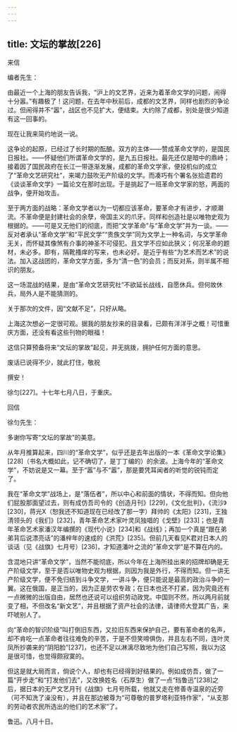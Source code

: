 ```yaml
---
---
---
```

title: 文坛的掌故[226]
---




来信

编者先生：

由最近一个上海的朋友告诉我，“沪上的文艺界，近来为着革命文学的问题，闹得十分嚣。”有趣极了！这问题，在去年中秋前后，成都的文艺界，同样也剧烈的争论过。但闹得并不“嚣”，战区也不见扩大，便结束。大约除了成都，别处是很少知道有这一回事的。

现在让我来简约地说一说。

这争论的起原，已经过了长时期的酝酿。双方的主体——赞成革命文学的，是国民日报社。——怀疑他们所谓革命文学的，是九五日报社。最先还仅是暗中的鼎峙；接着因了国民政府在长江一带逐渐发展，成都的革命文学家，便投机似的成立了“革命文艺研究社”，来竭力鼓吹无产阶级的文学。而凑巧有个署名张拾遗君的《谈谈革命文学》一篇论文在那时出现。于是挑起了一班革命文学家的怒，两面的战争，便开始攻击。

至于两方面的战略：革命文学者以为一切都应该革命，要革命才有进步，才顺潮流。不革命便是封建社会的余孽，帝国主义的爪牙。同样和创造社是以唯物史观为根据的。——可是又无他们的彻底，而把“文学革命”与“革命文学”并为一谈。——反对者承认“革命文学”和“平民文学”“贵族文学”同为文学上一种名词，与文学革命无关，而怀疑其像煞有介事的神圣不可侵犯。且文学不应如此狭义；何况革命的题材，未必多。即有，隔靴搔痒的写来，也未必好。是近乎有些“为艺术而艺术”的说法。加入这战团的，革命文学方面，多为“清一色”的会员；而反对系，则半属不相识的朋友。

这一场混战的结果，是由“革命文艺研究社”不欲延长战线，自愿休兵。但何故休兵，局外人是不能猜测的。

关于那次的文件，因“文献不足”，只好从略。

上海这次想必一定很可观。据我的朋友抄来的目录看，已颇有洋洋乎之概！可惜重庆方面，还没有看这些刊物的眼福！

这信只算预备将来“文坛的掌故”起见，并无挑拨，拥护任何方面的意思。

废话已说得不少，就此打住，敬祝

撰安！

徐匀[227]。十七年七月八日，于重庆。

回信

徐匀先生：

多谢你写寄“文坛的掌故”的美意。

从年月推算起来，四川的“革命文学”，似乎还是去年出版的一本《革命文学论集》[228]（书名大概如此，记不确切了，是丁丁编的）的余波。上海今年的“革命文学”，不妨说是又一幕。至于“嚣”与不“嚣”，那是要凭耳闻者的听觉的锐钝而定了。

我在“革命文学”战场上，是“落伍者”，所以中心和前面的情状，不得而知。但向他们屁股那面望过去，则有成仿吾司令的《创造月刊》[229]，《文化批判》，《流沙》[230]，蒋光X（恕我还不知道现在已经改了那一字）拜帅的《太阳》[231]，王独清领头的《我们》[232]，青年革命艺术家叶灵凤独唱的《戈壁》[233]；也是青年革命艺术家潘汉年编撰的《现代小说》[234]和《战线》；再加一个真是“跟在弟弟背后说漂亮话”的潘梓年的速成的《洪荒》[235]。但前几天看见K君对日本人的谈话（见《战旗》七月号）[236]，才知道潘叶之流的“革命文学”是不算在内的。

含混地只讲“革命文学”，当然不能彻底，所以今年在上海所挂出来的招牌却确是无产阶级文学，至于是否以唯物史观为根据，则因为我是外行，不得而知。但一讲无产阶级文学，便不免归结到斗争文学，一讲斗争，便只能说是最高的政治斗争的一翼。这在俄国，是正当的，因为正是劳农专政；在日本也还不打紧，因为究竟还有一点微微的出版自由，居然也还说可以组织劳动政党。中国则不然，所以两月前就变了相，不但改名“新文艺”，并且根据了资产社会的法律，请律师大登其广告，来吓唬别人了。

向“革命的智识阶级”叫打倒旧东西，又拉旧东西来保护自己，要有革命者的名声，却不肯吃一点革命者往往难免的辛苦，于是不但笑啼俱伪，并且左右不同，连叶灵凤所抄袭来的“阴阳脸”[237]，也还不足以淋漓尽致地为他们自己写照，我以为这是很可惜，也觉得颇寂寞的。

但这是就大局而言，倘说个人，却也有已经得到好结果的。例如成仿吾，做了一篇“开步走”和“打发他们去”，又改换姓名（石厚生）做了一点“珰鲁迅”[238]之后，据日本的无产文艺月刊《战旗》七月号所载，他就又走在修善寺温泉的近旁（可不知洗了澡没有），并且在那边被尊为“可尊敬的普罗塔利亚特作家”，“从支那的劳动者农民所选出的他们的艺术家”了。

鲁迅。八月十日。